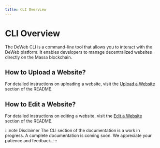 ```yaml
---
title: CLI Overview
---
```


# CLI Overview

The DeWeb CLI is a command-line tool that allows you to interact with the DeWeb platform.
It enables developers to manage decentralized websites directly on the Massa blockchain.

## How to Upload a Website?

For detailed instructions on uploading a website, visit the
[Upload a Website](https://github.com/massalabs/deweb?tab=readme-ov-file#upload-a-website) section of the README.

## How to Edit a Website?

For detailed instructions on editing a website, visit the
[Edit a Website](https://github.com/massalabs/deweb?tab=readme-ov-file#edit-a-website) section of the README.

:::note Disclaimer
The CLI section of the documentation is a work in progress. A complete documentation is coming soon. We appreciate your patience and feedback.
:::
